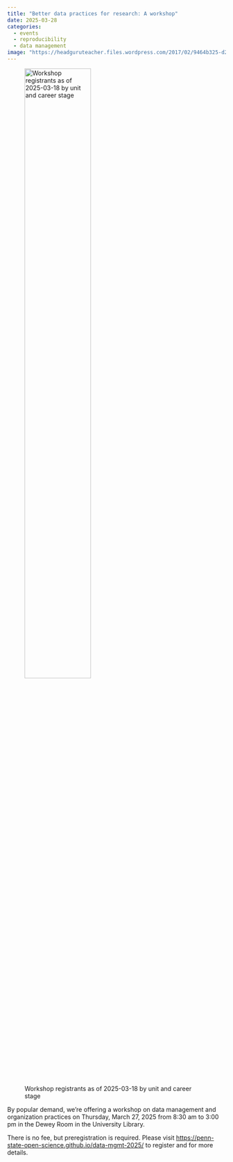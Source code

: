 ```yaml
---
title: "Better data practices for research: A workshop"
date: 2025-03-28
categories:
  - events
  - reproducibility
  - data management
image: "https://headguruteacher.files.wordpress.com/2017/02/9464b325-d2f4-4604-8258-82093bf93af6.jpg"
---
```


![Workshop registrants as of 2025-03-18 by unit and career stage](https://penn-state-open-science.github.io/data-mgmt-2025/include/fig/fig-registrations-college-position-1.png){width="60%"}

By popular demand, we're offering a workshop on data management and organization practices on Thursday, March 27, 2025 from 8:30 am to 3:00 pm in the Dewey Room in the University Library. 

There is no fee, but preregistration is required. Please visit <https://penn-state-open-science.github.io/data-mgmt-2025/> to register and for more details.
